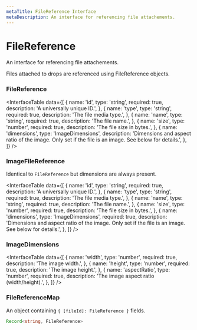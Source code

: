 ```yaml
---
metaTitle: FileReference Interface
metaDescription: An interface for referencing file attachements.
---
```


# FileReference

<Description>
  An interface for referencing file attachements.
</Description>

Files attached to drops are referenced using FileReference objects.

### FileReference

<InterfaceTable
  data={[
    {
      name: 'id',
      type: 'string',
      required: true,
      description: 'A universally unique ID.',
    },
    {
      name: 'type',
      type: 'string',
      required: true,
      description: 'The file media type.',
    },
    {
      name: 'name',
      type: 'string',
      required: true,
      description: 'The file name.',
    },
    {
      name: 'size',
      type: 'number',
      required: true,
      description: 'The file size in bytes.',
    },
    {
      name: 'dimensions',
      type: 'ImageDimensions',
      description:
        'Dimensions and aspect ratio of the image. Only set if the file is an image. See below for details.',
    },
  ]}
/>

### ImageFileReference

Identical to `FileReference` but dimensions are always present.

<InterfaceTable
  data={[
    {
      name: 'id',
      type: 'string',
      required: true,
      description: 'A universally unique ID.',
    },
    {
      name: 'type',
      type: 'string',
      required: true,
      description: 'The file media type.',
    },
    {
      name: 'name',
      type: 'string',
      required: true,
      description: 'The file name.',
    },
    {
      name: 'size',
      type: 'number',
      required: true,
      description: 'The file size in bytes.',
    },
    {
      name: 'dimensions',
      type: 'ImageDimensions',
      required: true,
      description:
        'Dimensions and aspect ratio of the image. Only set if the file is an image. See below for details.',
    },
  ]}
/>

### ImageDimensions

<InterfaceTable
  data={[
    {
      name: 'width',
      type: 'number',
      required: true,
      description: 'The image width.',
    },
    {
      name: 'height',
      type: 'number',
      required: true,
      description: 'The image height.',
    },
    {
      name: 'aspectRatio',
      type: 'number',
      required: true,
      description: 'The image aspect ratio (width/height).',
    },
  ]}
/>

### FileReferenceMap

An object containing `{ [fileId]: FileReference }` fields.

```ts
Record<string, FileReference>
```
